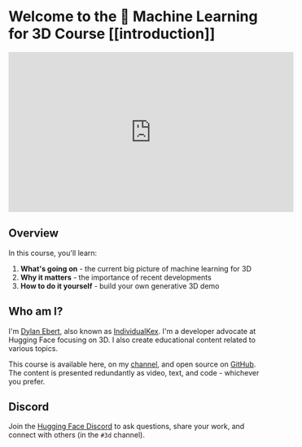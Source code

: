 # Welcome to the 🤗 Machine Learning for 3D Course [[introduction]]

<iframe
    width="560"
    height="315"
    src="https://www.youtube.com/embed/MUylIoKia2g?si=fizrZ-rZ6sKvIaao"
    title="YouTube video player"
    frameborder="0"
    allow="accelerometer; autoplay; clipboard-write; encrypted-media; gyroscope; picture-in-picture; web-share"
    referrerpolicy="strict-origin-when-cross-origin"
    allowfullscreen
></iframe>

## Overview

In this course, you'll learn:

1. **What's going on** - the current big picture of machine learning for 3D
2. **Why it matters** - the importance of recent developments
3. **How to do it yourself** - build your own generative 3D demo

## Who am I?

I'm [Dylan Ebert](https://twitter.com/dylan_ebert_), also known as [IndividualKex](https://www.youtube.com/@IndividualKex). I'm a developer advocate at Hugging Face focusing on 3D. I also create educational content related to various topics.

This course is available here, on my [channel](https://www.youtube.com/@IndividualKex), and open source on [GitHub](https://github.com/huggingface/ml-for-3d-course). The content is presented redundantly as video, text, and code - whichever you prefer.

## Discord

Join the [Hugging Face Discord](https://hf.co/join/discord) to ask questions, share your work, and connect with others (in the `#3d` channel).
